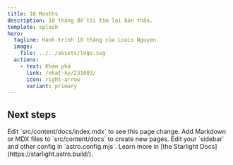 ```yaml
---
title: 18 Months
description: 18 tháng để tôi tìm lại bản thân.
template: splash
hero:
  tagline: Hành trình 18 tháng của Louis Nguyen.
  image:
    file: ../../assets/logo.svg
  actions:
    - text: Khám phá
      link: /nhat-ky/231003/
      icon: right-arrow
      variant: primary
---
```



## Next steps

<CardGrid stagger>
  <Card title="Update content" icon="pencil">
    Edit `src/content/docs/index.mdx` to see this page change.
  </Card>
  <Card title="Add new content" icon="add-document">
    Add Markdown or MDX files to `src/content/docs` to create new pages.
  </Card>
  <Card title="Configure your site" icon="setting">
    Edit your `sidebar` and other config in `astro.config.mjs`.
  </Card>
  <Card title="Read the docs" icon="open-book">
    Learn more in [the Starlight Docs](https://starlight.astro.build/).
  </Card>
</CardGrid>
